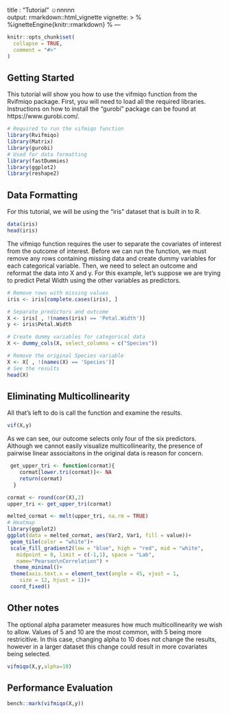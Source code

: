   title : "Tutorial "
☺nnnnn                
output: rmarkdown::html_vignette
vignette: >
  %\VignetteIndexEntry{Tutorial}
  %\V ignetteEngine{knitr::rmarkdown}
  %\VignetteEncoding{UTF-8}
---

```r
knitr::opts_chunk$set(
  collapse = TRUE,
  comment = "#>"
)
```

## Getting Started

This tutorial will show you how to use the vifmiqo function from the Rvifmiqo package. First, you will need to load all the required libraries. Instructions on how to install the "gurobi" package can be found at https://www.gurobi.com/.


```r
# Required to run the vifmiqo function
library(Rvifmiqo)
library(Matrix)
library(gurobi)
# Used for data formatting
library(fastDummies)
library(ggplot2)
library(reshape2)
```

## Data Formatting

For this tutorial, we will be using the "iris" dataset that is built in to R. 

```r
data(iris)
head(iris)
```


The vifmiqo function requires the user to separate the covariates of interest from the outcome of interest. Before we can run the function, we must remove any rows containing missing data and create dummy variables for each categorical variable. Then, we need to select an outcome and reformat the data into X and y. For this example, let's suppose we are trying to predict Petal Width using the other variables as predictors. 

```r
# Remove rows with missing values
iris <- iris[complete.cases(iris), ]

# Separate predictors and outcome
X <- iris[ , !(names(iris) == 'Petal.Width')]
y <- iris$Petal.Width

# Create dummy variables for categorical data
X <- dummy_cols(X, select_columns = c("Species"))

# Remove the original Species variable
X <- X[ , !(names(X) == 'Species')]
# See the results
head(X)
```

## Eliminating Multicollinearity

All that's left to do is call the function and examine the results.

```r
vif(X,y)
```

As we can see, our outcome selects only four of the six predictors. Although we cannot easily visualize multicollinearity, the presence of pairwise linear associaitons in the original data is reason for concern. 
```r
 get_upper_tri <- function(cormat){
    cormat[lower.tri(cormat)]<- NA
    return(cormat)
  }

cormat <- round(cor(X),2)
upper_tri <- get_upper_tri(cormat)

melted_cormat <- melt(upper_tri, na.rm = TRUE)
# Heatmap
library(ggplot2)
ggplot(data = melted_cormat, aes(Var2, Var1, fill = value))+
 geom_tile(color = "white")+
 scale_fill_gradient2(low = "blue", high = "red", mid = "white", 
   midpoint = 0, limit = c(-1,1), space = "Lab", 
   name="Pearson\nCorrelation") +
  theme_minimal()+ 
 theme(axis.text.x = element_text(angle = 45, vjust = 1, 
    size = 12, hjust = 1))+
 coord_fixed()
```

## Other notes

The optional alpha parameter measures how much multicollinearity we wish to allow. Values of 5 and 10 are the most common, with 5 being more restricitive. In this case, changing alpha to 10 does not change the results, however in a larger dataset this change could result in more covariates being selected.
```r
vifmiqo(X,y,alpha=10)
```


## Performance Evaluation

```r
bench::mark(vifmiqo(X,y))
```

